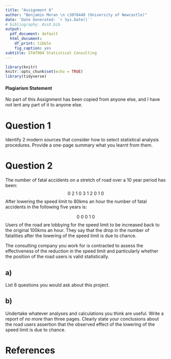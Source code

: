 ```yaml
---
title: "Assignment 6"
author: "Benjamin Moran \n c3076448 (University of Newcastle)"
date: 'Date Generated: `r Sys.Date()`'
# bibliography: AssX.bib
output:
  pdf_document: default
  html_document:
    df_print: tibble
    fig_caption: yes
subtitle: STAT904 Statistical Consulting
---
```


```r
library(knitr)
knitr::opts_chunk$set(echo = TRUE)
library(tidyverse)
```

#### Plagiarism Statement 
No part of this Assignment has been copied from anyone else, and I have not lent any part of it to anyone else.

# Question 1

Identify 2 modern sources that consider how to select statistical analysis procedures. Provide a one-page summary what you learnt from them.

# Question 2

The number of fatal accidents on a stretch of road over a 10 year period has been:
$$
0~2~1~0~3~1~2~0~1~0
$$
After lowering the speed limit to 80kms an hour the number of fatal accidents in the following five years is:

$$
0~0~0~1~0
$$
Users of the road are lobbying for the speed limit to be increased back to the original 100kms an hour. They say that the drop in the number of fatalities after the lowering of the speed limit is due to chance. 

The consulting company you work for is contracted to assess the effectiveness of the reduction in the speed limit and particularly whether the position of the road users is valid statistically.

## a) 

List 6 questions you would ask about this project.

## b) 

Undertake whatever analyses and calculations you think are useful. Write a report of no more than three pages. Clearly state your conclusions about the road users assertion that the observed effect of the lowering of the speed limit is due to chance.

# References
